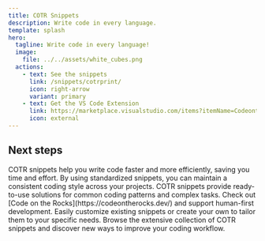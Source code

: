```yaml
---
title: COTR Snippets
description: Write code in every language.
template: splash
hero:
  tagline: Write code in every language!
  image:
    file: ../../assets/white_cubes.png
  actions:
    - text: See the snippets
      link: /snippets/cotrprint/
      icon: right-arrow
      variant: primary
    - text: Get the VS Code Extension
      link: https://marketplace.visualstudio.com/items?itemName=CodeontheRocks.cotr-snippets
      icon: external
---
```



## Next steps

<CardGrid stagger>
  <Card title="Boost Productivity" icon="rocket">
    COTR snippets help you write code faster and more efficiently, saving you time and effort.
  </Card>

  <Card title="Ensure Consistency" icon="approve-check">
    By using standardized snippets, you can maintain a consistent coding style across your projects.
  </Card>

  <Card title="Simplify Complex Tasks" icon="puzzle">
    COTR snippets provide ready-to-use solutions for common coding patterns and complex tasks.
  </Card>

  <Card title="Support Humans" icon="star">
    Check out [Code on the Rocks](https://codeontherocks.dev/) and support human-first development.
  </Card>

  <Card title="Customize and Expand" icon="setting">
    Easily customize existing snippets or create your own to tailor them to your specific needs.
  </Card>

  <Card title="Explore the Collection" icon="sun">
    Browse the extensive collection of COTR snippets and discover new ways to improve your coding workflow.
  </Card>
</CardGrid>